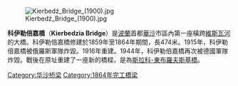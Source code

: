 [[File:Kierbedź_Bridge_(1900).jpg|thumb]]

'''科伊勒倍嘉橋'''（'''Kierbedzia Bridge'''）是[[波蘭|波蘭]]首都[[華沙|華沙]]市區內第一座橫跨[[維斯瓦河|維斯瓦河]]的大橋。科伊勒倍嘉橋修建於1859年至1864年期間，長474米。1915年，科伊勒倍嘉橋被俄羅斯軍隊炸毀。1916年重建。1944年，科伊勒倍嘉橋再次被德國軍隊炸毀。戰後在原址重建了一座新的橋樑，是為[[斯拉科-東布羅夫斯基橋|斯拉科-東布羅夫斯基橋]]。
[[Category:华沙桥梁|Category:华沙桥梁]]
[[Category:1864年完工橋梁|Category:1864年完工橋梁]]